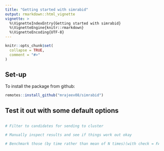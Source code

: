 ```yaml
---
title: "Getting started with simrabid"
output: rmarkdown::html_vignette
vignette: >
  %\VignetteIndexEntry{Getting started with simrabid}
  %\VignetteEngine{knitr::rmarkdown}
  %\VignetteEncoding{UTF-8}
---
```


```r
knitr::opts_chunk$set(
  collapse = TRUE,
  comment = "#>"
)
```

## Set-up

To install the package from github:

```r
remotes::install_github("mrajeev08/simrabid")
```

## Test it out with some default options

```r


```


```r

# Filter to candidates for sending to cluster

# Manually inspect results and see if things work out okay

```



```r

# Benchmark those (by time rather than mean of N times)(with check = FALSE)

```

